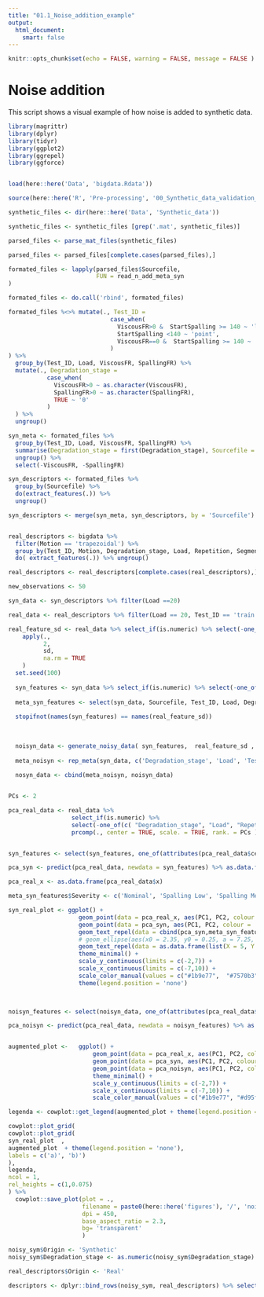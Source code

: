 ```yaml
---
title: "01.1_Noise_addition_example"
output: 
  html_document:
    smart: false
---
```


```r
knitr::opts_chunk$set(echo = FALSE, warning = FALSE, message = FALSE )
```

# Noise addition

This script shows a visual example of how noise is added to synthetic data.

```r

library(magrittr)
library(dplyr)
library(tidyr)
library(ggplot2)
library(ggrepel)
library(ggforce)


load(here::here('Data', 'bigdata.Rdata'))

source(here::here('R', 'Pre-processing', '00_Synthetic_data_validation_auxiliars.R'))

```


```r


synthetic_files <- dir(here::here('Data', 'Synthetic_data'))

synthetic_files <- synthetic_files [grep('.mat', synthetic_files)]

parsed_files <- parse_mat_files(synthetic_files)

parsed_files <- parsed_files[complete.cases(parsed_files),]

formated_files <- lapply(parsed_files$Sourcefile, 
                         FUN = read_n_add_meta_syn
)

formated_files <- do.call('rbind', formated_files)

formated_files %<>% mutate(., Test_ID = 
                             case_when(
                               ViscousFR>0 &  StartSpalling >= 140 ~ 'lub',
                               StartSpalling <140 ~ 'point',
                               ViscousFR==0 &  StartSpalling >= 140 ~  'train'
                             )
) %>% 
  group_by(Test_ID, Load, ViscousFR, SpallingFR) %>% 
  mutate(., Degradation_stage = 
           case_when(
             ViscousFR>0 ~ as.character(ViscousFR),
             SpallingFR>0 ~ as.character(SpallingFR),
             TRUE ~ '0'
           )
  ) %>% 
  ungroup()

syn_meta <- formated_files %>% 
  group_by(Test_ID, Load, ViscousFR, SpallingFR) %>% 
  summarise(Degradation_stage = first(Degradation_stage), Sourcefile = first(Sourcefile) ) %>% 
  ungroup() %>% 
  select(-ViscousFR, -SpallingFR)

```

```r

syn_descriptors <- formated_files %>% 
  group_by(Sourcefile) %>% 
  do(extract_features(.)) %>% 
  ungroup()

syn_descriptors <- merge(syn_meta, syn_descriptors, by = 'Sourcefile')



```

```r

real_descriptors <- bigdata %>% 
  filter(Motion == 'trapezoidal') %>% 
  group_by(Test_ID, Motion, Degradation_stage, Load, Repetition, Segment) %>% 
  do( extract_features(.)) %>% ungroup()

real_descriptors <- real_descriptors[complete.cases(real_descriptors),]


```

```r

new_observations <- 50

syn_data <- syn_descriptors %>% filter(Load ==20)

real_data <- real_descriptors %>% filter(Load == 20, Test_ID == 'train' )

real_feature_sd <- real_data %>% select_if(is.numeric) %>% select(-one_of(c( "Degradation_stage", "Load", "Repetition", "Segment"))) %>% 
    apply(.,
          2,
          sd,
          na.rm = TRUE
    )
  set.seed(100)
  
  syn_features <- syn_data %>% select_if(is.numeric) %>% select(-one_of(c( "Degradation_stage", "Load")))
  
  meta_syn_features <- select(syn_data, Sourcefile, Test_ID, Load, Degradation_stage)
  
  stopifnot(names(syn_features) == names(real_feature_sd))
  
  
  
  noisyn_data <- generate_noisy_data( syn_features,  real_feature_sd , new_observations)
  
  meta_noisyn <- rep_meta(syn_data, c('Degradation_stage', 'Load', 'Test_ID'), new_observations = new_observations )
  
  nosyn_data <- cbind(meta_noisyn, noisyn_data)



```


```r

PCs <- 2 

pca_real_data <- real_data %>% 
                  select_if(is.numeric) %>%
                  select(-one_of(c( "Degradation_stage", "Load", "Repetition", "Segment"))) %>% 
                  prcomp(., center = TRUE, scale. = TRUE, rank. = PCs )


syn_features <- select(syn_features, one_of(attributes(pca_real_data$center)$names))

pca_syn <- predict(pca_real_data, newdata = syn_features) %>% as.data.frame()

pca_real_x <- as.data.frame(pca_real_data$x) 

meta_syn_features$Severity <- c('Nominal', 'Spalling Low', 'Spalling Medium', 'Spalling High', 'Friction Medium', 'Friction Very Low',   'Friction High', 'Friction Low')

syn_real_plot <- ggplot() +
                    geom_point(data = pca_real_x, aes(PC1, PC2, colour = 'Real'), size = 2 ) + 
                    geom_point(data = pca_syn, aes(PC1, PC2, colour = 'Synthetic Original'), size = 2) +
                    geom_text_repel(data = cbind(pca_syn,meta_syn_features), aes(PC1, PC2, label = Severity), box.padding = unit(0.5, "lines")) +
                    # geom_ellipse(aes(x0 = 2.35, y0 = 0.25, a = 7.25, b = 1.5, angle = 0), fill = '#1b9e77', size = 0.25, alpha = 0.25  ) +
                    geom_text_repel(data = as.data.frame(list(X = 5, Y = -1.25, Severity = 'Nominal' )), aes(X,Y, label = Severity), box.padding = unit(0.5, "lines")) +
                    theme_minimal() +
                    scale_y_continuous(limits = c(-2,7)) +
                    scale_x_continuous(limits = c(-7,10)) +
                    scale_color_manual(values = c("#1b9e77",  "#7570b3" )) +
                    theme(legend.position = 'none')
          


noisyn_features <- select(noisyn_data, one_of(attributes(pca_real_data$center)$names))

pca_noisyn <- predict(pca_real_data, newdata = noisyn_features) %>% as.data.frame()


augmented_plot <-   ggplot() +
                        geom_point(data = pca_real_x, aes(PC1, PC2, colour = 'Real'), size = 2) + 
                        geom_point(data = pca_syn, aes(PC1, PC2, colour = 'Synthetic from model'), size = 2) +
                        geom_point(data = pca_noisyn, aes(PC1, PC2, colour = 'Synthetic augmented'), size = 1.75, alpha = 0.65) +
                        theme_minimal() +
                        scale_y_continuous(limits = c(-2,7)) +
                        scale_x_continuous(limits = c(-7,10)) +
                        scale_color_manual(values = c("#1b9e77", "#d95f02", "#7570b3" ), name = 'Data origin') 

legenda <- cowplot::get_legend(augmented_plot + theme(legend.position = 'bottom'))

cowplot::plot_grid(
cowplot::plot_grid(
syn_real_plot  ,
augmented_plot  + theme(legend.position = 'none'),
labels = c('a)', 'b)')
),
legenda,
ncol = 1,
rel_heights = c(1,0.075)
) %>% 
  cowplot::save_plot(plot = ., 
                     filename = paste0(here::here('figures'), '/', 'noise_addition', '.pdf' ),
                     dpi = 450,
                     base_aspect_ratio = 2.3,
                     bg= 'transparent'
                     ) 


```


```r

noisy_sym$Origin <- 'Synthetic'
noisy_sym$Degradation_stage <- as.numeric(noisy_sym$Degradation_stage)

real_descriptors$Origin <- 'Real'

descriptors <- dplyr::bind_rows(noisy_sym, real_descriptors) %>% select(-Motion)

```

